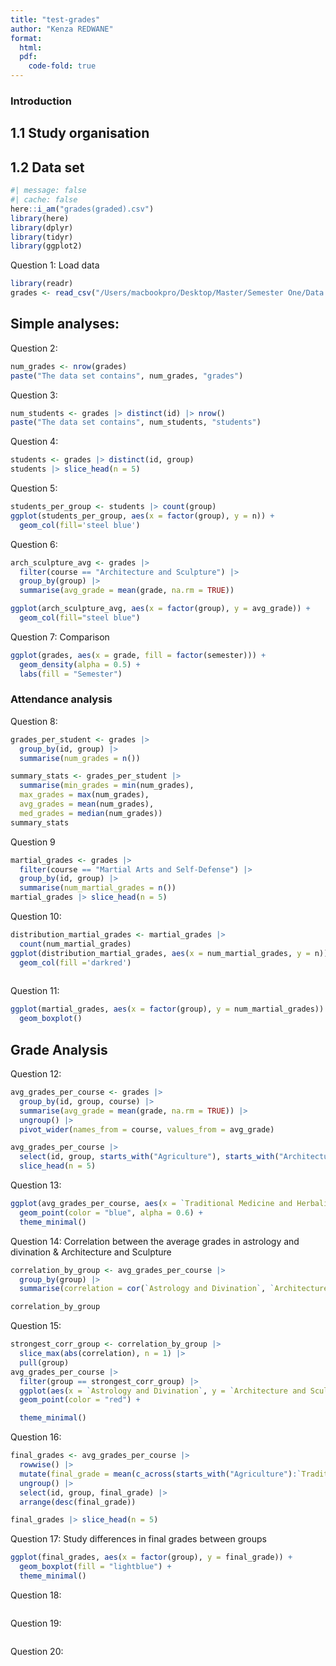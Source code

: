 ```yaml
---
title: "test-grades"
author: "Kenza REDWANE"
format: 
  html:
  pdf:
    code-fold: true
---
```


### Introduction

## 1.1 Study organisation

## 1.2 Data set

```r
#| message: false
#| cache: false
here::i_am("grades(graded).csv")
library(here)
library(dplyr)
library(tidyr)
library(ggplot2)
```

Question 1: Load data
```r
library(readr)
grades <- read_csv("/Users/macbookpro/Desktop/Master/Semester One/Data Management and Programming/test-grades/grades(graded).csv")

```
## Simple analyses:

Question 2:
```r
num_grades <- nrow(grades)
paste("The data set contains", num_grades, "grades")
```

Question 3:
```r
num_students <- grades |> distinct(id) |> nrow()
paste("The data set contains", num_students, "students")
```

Question 4:
```r
students <- grades |> distinct(id, group)
students |> slice_head(n = 5)
```

Question 5: 
```r
students_per_group <- students |> count(group)
ggplot(students_per_group, aes(x = factor(group), y = n)) +
  geom_col(fill='steel blue')
```

Question 6:
```r
arch_sculpture_avg <- grades |> 
  filter(course == "Architecture and Sculpture") |> 
  group_by(group) |> 
  summarise(avg_grade = mean(grade, na.rm = TRUE))

ggplot(arch_sculpture_avg, aes(x = factor(group), y = avg_grade)) +
  geom_col(fill="steel blue") 
```

Question 7: Comparison
```r
ggplot(grades, aes(x = grade, fill = factor(semester))) +
  geom_density(alpha = 0.5) +
  labs(fill = "Semester")
```

### Attendance analysis

Question 8:
```r
grades_per_student <- grades |> 
  group_by(id, group) |> 
  summarise(num_grades = n())

summary_stats <- grades_per_student |> 
  summarise(min_grades = min(num_grades),
  max_grades = max(num_grades),
  avg_grades = mean(num_grades),
  med_grades = median(num_grades))
summary_stats
```

Question 9
```r
martial_grades <- grades |> 
  filter(course == "Martial Arts and Self-Defense") |> 
  group_by(id, group) |> 
  summarise(num_martial_grades = n())
martial_grades |> slice_head(n = 5)
```
Question 10:
```r
distribution_martial_grades <- martial_grades |> 
  count(num_martial_grades)
ggplot(distribution_martial_grades, aes(x = num_martial_grades, y = n)) +
  geom_col(fill ='darkred')
  
```

Question 11:
```r
ggplot(martial_grades, aes(x = factor(group), y = num_martial_grades)) +
  geom_boxplot() 

```

## Grade Analysis

Question 12: 
```r
avg_grades_per_course <- grades |> 
  group_by(id, group, course) |> 
  summarise(avg_grade = mean(grade, na.rm = TRUE)) |> 
  ungroup() |>
  pivot_wider(names_from = course, values_from = avg_grade)

avg_grades_per_course |> 
  select(id, group, starts_with("Agriculture"), starts_with("Architecture")) |> 
  slice_head(n = 5)
```

Question 13: 
```r
ggplot(avg_grades_per_course, aes(x = `Traditional Medicine and Herbalism`, y = `Music and Dance`)) +
  geom_point(color = "blue", alpha = 0.6) +
  theme_minimal()
```

Question 14: Correlation between the average grades in astrology and divination & Architecture and Sculpture
```r
correlation_by_group <- avg_grades_per_course |>
  group_by(group) |>
  summarise(correlation = cor(`Astrology and Divination`, `Architecture and Sculpture`, use = "complete.obs"))

correlation_by_group
```

Question 15: 
```r
strongest_corr_group <- correlation_by_group |> 
  slice_max(abs(correlation), n = 1) |> 
  pull(group)
avg_grades_per_course |>
  filter(group == strongest_corr_group) |>
  ggplot(aes(x = `Astrology and Divination`, y = `Architecture and Sculpture`)) +
  geom_point(color = "red") +

  theme_minimal()
```

Question 16: 
```r
final_grades <- avg_grades_per_course |>
  rowwise() |> 
  mutate(final_grade = mean(c_across(starts_with("Agriculture"):`Traditional Medicine and Herbalism`), na.rm = TRUE)) |>
  ungroup() |>
  select(id, group, final_grade) |>
  arrange(desc(final_grade))

final_grades |> slice_head(n = 5)
```

Question 17: Study differences in final grades between groups
```r
ggplot(final_grades, aes(x = factor(group), y = final_grade)) +
  geom_boxplot(fill = "lightblue") +
  theme_minimal()
```

Question 18: 
```r

```

Question 19: 
```r

```

Question 20: 
```r

```